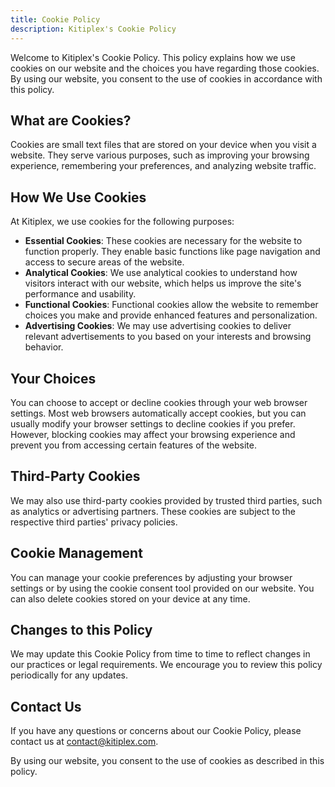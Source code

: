 ```yaml
---
title: Cookie Policy
description: Kitiplex's Cookie Policy
---
```



Welcome to Kitiplex's Cookie Policy. This policy explains how we use cookies on our website and the choices you have regarding those cookies. By using our website, you consent to the use of cookies in accordance with this policy.

## What are Cookies?
Cookies are small text files that are stored on your device when you visit a website. They serve various purposes, such as improving your browsing experience, remembering your preferences, and analyzing website traffic.

## How We Use Cookies
At Kitiplex, we use cookies for the following purposes:
- **Essential Cookies**: These cookies are necessary for the website to function properly. They enable basic functions like page navigation and access to secure areas of the website.
- **Analytical Cookies**: We use analytical cookies to understand how visitors interact with our website, which helps us improve the site's performance and usability.
- **Functional Cookies**: Functional cookies allow the website to remember choices you make and provide enhanced features and personalization.
- **Advertising Cookies**: We may use advertising cookies to deliver relevant advertisements to you based on your interests and browsing behavior.

## Your Choices
You can choose to accept or decline cookies through your web browser settings. Most web browsers automatically accept cookies, but you can usually modify your browser settings to decline cookies if you prefer. However, blocking cookies may affect your browsing experience and prevent you from accessing certain features of the website.

## Third-Party Cookies
We may also use third-party cookies provided by trusted third parties, such as analytics or advertising partners. These cookies are subject to the respective third parties' privacy policies.

## Cookie Management
You can manage your cookie preferences by adjusting your browser settings or by using the cookie consent tool provided on our website. You can also delete cookies stored on your device at any time.

## Changes to this Policy
We may update this Cookie Policy from time to time to reflect changes in our practices or legal requirements. We encourage you to review this policy periodically for any updates.

## Contact Us
If you have any questions or concerns about our Cookie Policy, please contact us at [contact@kitiplex.com](mailto:contact@kitiplex.com).

By using our website, you consent to the use of cookies as described in this policy.